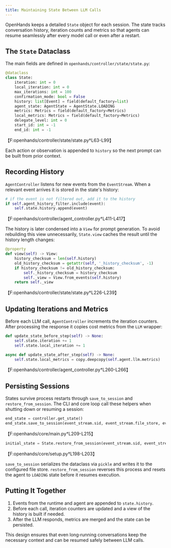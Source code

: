 ```yaml
---
title: Maintaining State Between LLM Calls
---
```


OpenHands keeps a detailed `State` object for each session. The state tracks
conversation history, iteration counts and metrics so that agents can resume
seamlessly after every model call or even after a restart.

## The `State` Dataclass

The main fields are defined in `openhands/controller/state/state.py`:

```python
@dataclass
class State:
    iteration: int = 0
    local_iteration: int = 0
    max_iterations: int = 100
    confirmation_mode: bool = False
    history: list[Event] = field(default_factory=list)
    agent_state: AgentState = AgentState.LOADING
    metrics: Metrics = field(default_factory=Metrics)
    local_metrics: Metrics = field(default_factory=Metrics)
    delegate_level: int = 0
    start_id: int = -1
    end_id: int = -1
```
【F:openhands/controller/state/state.py†L63-L99】

Each action or observation is appended to `history` so the next prompt can be
built from prior context.

## Recording History

`AgentController` listens for new events from the `EventStream`. When a relevant
event arrives it is stored in the state's history:

```python
# if the event is not filtered out, add it to the history
if self.agent_history_filter.include(event):
    self.state.history.append(event)
```
【F:openhands/controller/agent_controller.py†L411-L417】

The history is later condensed into a `View` for prompt generation. To avoid
rebuilding this view unnecessarily, `State.view` caches the result until the
history length changes:

```python
@property
def view(self) -> View:
    history_checksum = len(self.history)
    old_history_checksum = getattr(self, '_history_checksum', -1)
    if history_checksum != old_history_checksum:
        self._history_checksum = history_checksum
        self._view = View.from_events(self.history)
    return self._view
```
【F:openhands/controller/state/state.py†L226-L239】

## Updating Iterations and Metrics

Before each LLM call, `AgentController` increments the iteration counters. After
processing the response it copies cost metrics from the `LLM` wrapper:

```python
def update_state_before_step(self) -> None:
    self.state.iteration += 1
    self.state.local_iteration += 1

async def update_state_after_step(self) -> None:
    self.state.local_metrics = copy.deepcopy(self.agent.llm.metrics)
```
【F:openhands/controller/agent_controller.py†L260-L266】

## Persisting Sessions

States survive process restarts through `save_to_session` and
`restore_from_session`. The CLI and core loop call these helpers when shutting
down or resuming a session:

```python
end_state = controller.get_state()
end_state.save_to_session(event_stream.sid, event_stream.file_store, event_stream.user_id)
```
【F:openhands/core/main.py†L209-L215】

```python
initial_state = State.restore_from_session(event_stream.sid, event_stream.file_store)
```
【F:openhands/core/setup.py†L198-L203】

`save_to_session` serializes the dataclass via `pickle` and writes it to the
configured file store. `restore_from_session` reverses this process and resets
the agent to `LOADING` state before it resumes execution.

## Putting It Together

1. Events from the runtime and agent are appended to `state.history`.
2. Before each call, iteration counters are updated and a view of the history is
   built if needed.
3. After the LLM responds, metrics are merged and the state can be persisted.

This design ensures that even long‑running conversations keep the necessary
context and can be resumed safely between LLM calls.
